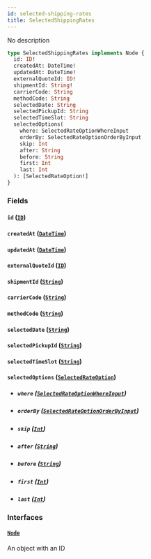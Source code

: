```yaml
---
id: selected-shipping-rates
title: SelectedShippingRates
---
```


No description

```graphql
type SelectedShippingRates implements Node {
  id: ID!
  createdAt: DateTime!
  updatedAt: DateTime!
  externalQuoteId: ID!
  shipmentId: String!
  carrierCode: String
  methodCode: String
  selectedDate: String
  selectedPickupId: String
  selectedTimeSlot: String
  selectedOptions(
    where: SelectedRateOptionWhereInput
    orderBy: SelectedRateOptionOrderByInput
    skip: Int
    after: String
    before: String
    first: Int
    last: Int
  ): [SelectedRateOption!]
}
```

### Fields

#### `id` ([`ID`](../order-view-service/scalars/id))

#### `createdAt` ([`DateTime`](../order-view-service/scalars/date-time))

#### `updatedAt` ([`DateTime`](../order-view-service/scalars/date-time))

#### `externalQuoteId` ([`ID`](../order-view-service/scalars/id))

#### `shipmentId` ([`String`](../order-view-service/scalars/string))

#### `carrierCode` ([`String`](../order-view-service/scalars/string))

#### `methodCode` ([`String`](../order-view-service/scalars/string))

#### `selectedDate` ([`String`](../order-view-service/scalars/string))

#### `selectedPickupId` ([`String`](../order-view-service/scalars/string))

#### `selectedTimeSlot` ([`String`](../order-view-service/scalars/string))

#### `selectedOptions` ([`SelectedRateOption`](../order-view-service/objects/selected-rate-option))

- ##### `where` ([`SelectedRateOptionWhereInput`](../order-view-service/inputs/selected-rate-option-where-input))

- ##### `orderBy` ([`SelectedRateOptionOrderByInput`](../order-view-service/enums/selected-rate-option-order-by-input))

- ##### `skip` ([`Int`](../order-view-service/scalars/int))

- ##### `after` ([`String`](../order-view-service/scalars/string))

- ##### `before` ([`String`](../order-view-service/scalars/string))

- ##### `first` ([`Int`](../order-view-service/scalars/int))

- ##### `last` ([`Int`](../order-view-service/scalars/int))

### Interfaces

#### [`Node`](../order-view-service/interfaces/node)

An object with an ID
